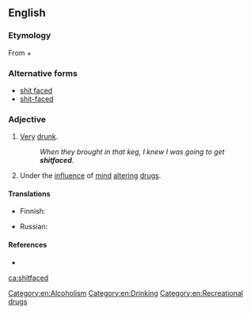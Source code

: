 ==English==

===Etymology===
From {{term|shit||lang=en}} + {{term|faced||lang=en}}

===Alternative forms===
* [[shit faced]]
* [[shit-faced]]

===Adjective===
{{en-adj}}

# {{context|vulgar|lang=en}} [[very|Very]] [[drunk]].
#: ''When they brought in that keg, I knew I was going to get '''shitfaced'''.''
# {{context|vulgar|lang=en}} Under the [[influence]] of [[mind]] [[altering]] [[drugs]].

====Translations====
{{trans-top|very drunk}}
* Finnish: {{t|fi|perseet olalla}}
{{trans-mid}}
* Russian: {{t|ru|бухой в жопу|tr=buxój v žópu|sc=Cyrl}}
{{trans-bottom}}

====References====
* {{R:American Heritage 2000}}

[[Category:en:Alcoholism]]
[[Category:en:Drinking]]
[[Category:en:Recreational drugs]]

[[ca:shitfaced]]